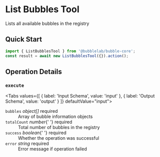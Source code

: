 # List Bubbles Tool

Lists all available bubbles in the registry


## Quick Start

```typescript
import { ListBubblesTool } from '@bubblelab/bubble-core';
const result = await new ListBubblesTool({}).action();
```

## Operation Details

### `execute`

<Tabs values={[
  { label: 'Input Schema', value: 'input' },
  { label: 'Output Schema', value: 'output' }
]} defaultValue="input">
  <TabItem value="input">

<div className="schema-card">
<dl>
</dl>

</div>

  </TabItem>
  <TabItem value="output">

<div className="schema-card">
<dl>
  <dt><code>bubbles</code> <em>object[]</em> <span style={{color:'#d32f2f',fontWeight:600}}>required</span></dt>
  <dd>Array of bubble information objects</dd>

<dt>
  <code>totalCount</code> <em>number</em>{' '}
  <span style={{ color: '#d32f2f', fontWeight: 600 }}>required</span>
</dt>
<dd>Total number of bubbles in the registry</dd>

<dt>
  <code>success</code> <em>boolean</em>{' '}
  <span style={{ color: '#d32f2f', fontWeight: 600 }}>required</span>
</dt>
<dd>Whether the operation was successful</dd>

  <dt><code>error</code> <em>string</em> <span style={{color:'#d32f2f',fontWeight:600}}>required</span></dt>
  <dd>Error message if operation failed</dd>
</dl>

</div>

  </TabItem>
</Tabs>
